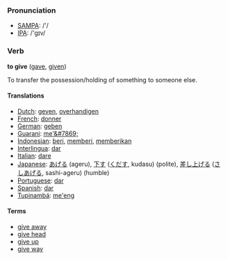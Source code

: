 === Pronunciation ===
*[[w:SAMPA|SAMPA]]: /'/
*[[w:IPA|IPA]]: /'gɪv/

=== Verb ===

'''to give''' ([[gave]], [[given]])

To transfer the possession/holding of something to someone else.<br>

====Translations====
*[[Dutch]]: [[geven]], [[overhandigen]]
*[[French]]: [[donner]]
*[[German]]: [[geben]]
*[[Guarani]]: [[me'&#7869;]]
*[[Indonesian]]: [[beri]], [[beri|memberi]], [[beri|memberikan]]
*[[Interlingua]]: [[dar]]
*[[Italian]]: [[dare]]
*[[Japanese]]: [[あげる]] (ageru), [[下す]] ([[くだす]], kudasu) (polite), [[差し上げる]] ([[さしあげる]], sashi-ageru) (humble)
*[[Portuguese]]: [[dar]]
*[[Spanish]]: [[dar]]
*[[Tupinambá]]: [[me'eng]]

====Terms====
*[[give away]]
*[[give head]]
*[[give up]]
*[[give way]]